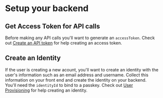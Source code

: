 # Setup your backend

## Get Access Token for API calls

Before making any API calls you'll want to generate an `accessToken`. Check out [Create an API token](./api-token) for help creating an access token.

## Create an Identity

If the user is creating a new acount, you'll want to create an identity with the user's information such as an email address and username. Collect this information on your front end and create the identity on your backend. You'll need the `identityId` to bind to a passkey. Check out [User Provisioning](./user-provisioning) for help creating an identity.
